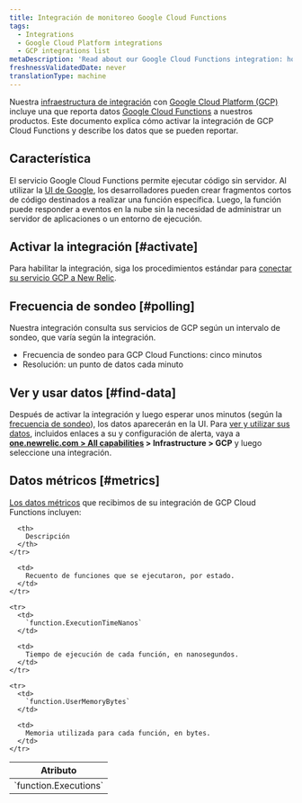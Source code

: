 ```yaml
---
title: Integración de monitoreo Google Cloud Functions
tags:
  - Integrations
  - Google Cloud Platform integrations
  - GCP integrations list
metaDescription: 'Read about our Google Cloud Functions integration: how to activate it and what data it reports.'
freshnessValidatedDate: never
translationType: machine
---
```


Nuestra [infraestructura de integración](/docs/infrastructure/integrations-getting-started/getting-started/introduction-infrastructure-integrations) con [Google Cloud Platform (GCP)](https://cloud.google.com/) incluye una que reporta datos [Google Cloud Functions](https://cloud.google.com/functions/) a nuestros productos. Este documento explica cómo activar la integración de GCP Cloud Functions y describe los datos que se pueden reportar.

## Característica

El servicio Google Cloud Functions permite ejecutar código sin servidor. Al utilizar la [UI de Google](https://cloud.google.com/functions/docs/quickstarts), los desarrolladores pueden crear fragmentos cortos de código destinados a realizar una función específica. Luego, la función puede responder a eventos en la nube sin la necesidad de administrar un servidor de aplicaciones o un entorno de ejecución.

## Activar la integración [#activate]

Para habilitar la integración, siga los procedimientos estándar para [conectar su servicio GCP a New Relic](/docs/connect-google-cloud-platform-services-infrastructure).

## Frecuencia de sondeo [#polling]

Nuestra integración consulta sus servicios de GCP según un intervalo de sondeo, que varía según la integración.

* Frecuencia de sondeo para GCP Cloud Functions: cinco minutos
* Resolución: un punto de datos cada minuto

## Ver y usar datos [#find-data]

Después de activar la integración y luego esperar unos minutos (según la [frecuencia de sondeo](#polling)), los datos aparecerán en la UI. Para [ver y utilizar sus datos](/docs/infrastructure/integrations/find-use-infrastructure-integration-data), incluidos enlaces a su <InlinePopover type="dashboards"/>y configuración de alerta, vaya a <DoNotTranslate>**[one.newrelic.com > All capabilities](https://one.newrelic.com/all-capabilities) > Infrastructure > GCP**</DoNotTranslate> y luego seleccione una integración.

## Datos métricos [#metrics]

[Los datos métricos](/docs/infrastructure/integrations-getting-started/getting-started/introduction-infrastructure-integrations#data-types) que recibimos de su integración de GCP Cloud Functions incluyen:

<table>
  <thead>
    <tr>
      <th style={{ width: "300px" }}>
        Atributo
      </th>

      <th>
        Descripción
      </th>
    </tr>
  </thead>

  <tbody>
    <tr>
      <td>
        `function.Executions`
      </td>

      <td>
        Recuento de funciones que se ejecutaron, por estado.
      </td>
    </tr>

    <tr>
      <td>
        `function.ExecutionTimeNanos`
      </td>

      <td>
        Tiempo de ejecución de cada función, en nanosegundos.
      </td>
    </tr>

    <tr>
      <td>
        `function.UserMemoryBytes`
      </td>

      <td>
        Memoria utilizada para cada función, en bytes.
      </td>
    </tr>
  </tbody>
</table>